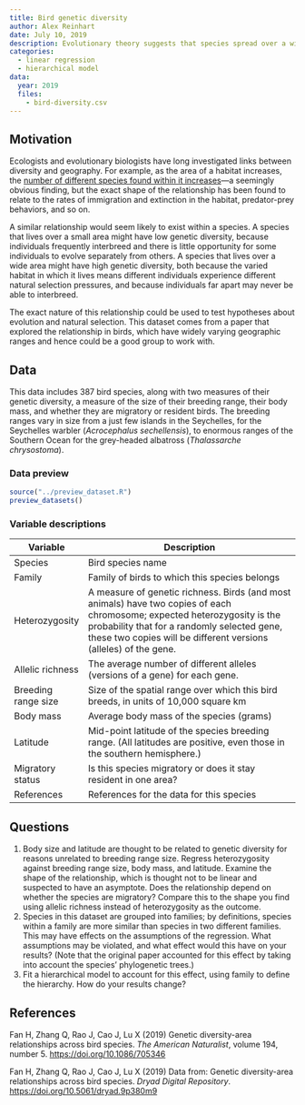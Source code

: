 ```yaml
---
title: Bird genetic diversity
author: Alex Reinhart
date: July 10, 2019
description: Evolutionary theory suggests that species spread over a wider geographic range should have greater genetic diversity. Does this hold true in birds? An observational study of 387 bird species.
categories:
  - linear regression
  - hierarchical model
data:
  year: 2019
  files:
    - bird-diversity.csv
---
```


## Motivation

Ecologists and evolutionary biologists have long investigated links between
diversity and geography. For example, as the area of a habitat increases, the
[number of different species found within it
increases](https://en.wikipedia.org/wiki/Species%E2%80%93area_relationship)—a
seemingly obvious finding, but the exact shape of the relationship has been
found to relate to the rates of immigration and extinction in the habitat,
predator-prey behaviors, and so on.

A similar relationship would seem likely to exist within a species. A species
that lives over a small area might have low genetic diversity, because
individuals frequently interbreed and there is little opportunity for some
individuals to evolve separately from others. A species that lives over a wide
area might have high genetic diversity, both because the varied habitat in which
it lives means different individuals experience different natural selection
pressures, and because individuals far apart may never be able to interbreed.

The exact nature of this relationship could be used to test hypotheses about
evolution and natural selection. This dataset comes from a paper that explored
the relationship in birds, which have widely varying geographic ranges and hence
could be a good group to work with.

## Data

This data includes 387 bird species, along with two measures of their genetic
diversity, a measure of the size of their breeding range, their body mass, and
whether they are migratory or resident birds. The breeding ranges vary in size
from a just few islands in the Seychelles, for the Seychelles warbler
(*Acrocephalus sechellensis*), to enormous ranges of the Southern Ocean for the
grey-headed albatross (*Thalassarche chrysostoma*).

### Data preview

```r
source("../preview_dataset.R")
preview_datasets()
```

### Variable descriptions

| Variable | Description |
|----|-------------|
| Species |	Bird species name |
| Family |	Family of birds to which this species belongs |
| Heterozygosity |	A measure of genetic richness. Birds (and most animals) have two copies of each chromosome; expected heterozygosity is the probability that for a randomly selected gene, these two copies will be different versions (alleles) of the gene. |
| Allelic richness | 	The average number of different alleles (versions of a gene) for each gene. |
| Breeding range size |	Size of the spatial range over which this bird breeds, in units of 10,000 square km |
| Body mass |	Average body mass of the species (grams) |
| Latitude |	Mid-point latitude of the species breeding range. (All latitudes are positive, even those in the southern hemisphere.) |
| Migratory status |	Is this species migratory or does it stay resident in one area? |
| References |	References for the data for this species  |

## Questions

1. Body size and latitude are thought to be related to genetic diversity for
   reasons unrelated to breeding range size. Regress heterozygosity against
   breeding range size, body mass, and latitude. Examine the shape of the
   relationship, which is thought not to be linear and suspected to have an
   asymptote. Does the relationship depend on whether the species are migratory?
   Compare this to the shape you find using allelic richness instead of
   heterozygosity as the outcome.
2. Species in this dataset are grouped into families; by definitions, species
   within a family are more similar than species in two different families. This
   may have effects on the assumptions of the regression. What assumptions may
   be violated, and what effect would this have on your results? (Note that the
   original paper accounted for this effect by taking into account the species’
   phylogenetic trees.)
3. Fit a hierarchical model to account for this effect, using family to define
   the hierarchy. How do your results change?


## References

Fan H, Zhang Q, Rao J, Cao J, Lu X (2019) Genetic diversity-area relationships
across bird species. *The American Naturalist*, volume 194, number 5.
<https://doi.org/10.1086/705346>

Fan H, Zhang Q, Rao J, Cao J, Lu X (2019) Data from: Genetic diversity-area
relationships across bird species. *Dryad Digital Repository*.
<https://doi.org/10.5061/dryad.9p380m9>

